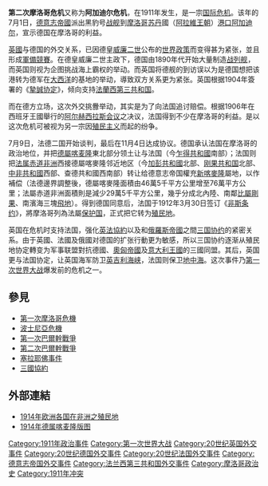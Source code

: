 {{unreferenced|time=2013-10-30}}
{{Infobox military conflict|date=1911年4月-11月|place=[[摩洛哥|摩洛哥]]|combatant1={{unbulleted list| {{flag|United Kingdom of Great Britain and Ireland|name=大英帝国}} | {{flag|French Third Republic|name=法蘭西第三共和国}} | {{flagicon|Spain|1785}} {{le|波旁西班牙王國|Restoration (Spain)}} }}|combatant2={{unbulleted list| {{flag|German Empire}} }}|conflict=|result=德法签订[[非斯条约|非斯条约]]:
*德国承认法国在摩洛哥的地位 
*法国割让法属赤道非洲一部予德国|territory=法国割让法属赤道非洲一部予德国
摩洛哥成为法国保护国}}
{{摩洛哥历史|保護}}
{{第一次世界大战的导火索}}
'''第二次摩洛哥危机'''又称为'''阿加迪尔危机'''，在1911年发生，是一宗[[国际危机|国际危机]]。该年的7月1日，[[德意志帝國|德意志帝國]]派出黑豹号[[战舰|战舰]]到[[摩洛哥|摩洛哥]][[苏丹_(称谓)|苏丹]]國（[[阿拉維王朝|阿拉維王朝]]）[[港口|港口]][[阿加迪尔|阿加迪尔]]，宣示德国在摩洛哥的利益。

[[大不列顛及愛爾蘭聯合王国|英國]]与德国的外交关系，已因德皇[[威廉二世_(德国)|威廉二世]]公布的[[世界政策|世界政策]]而变得甚为紧张，並且形成[[第一次世界大戰列強軍備競賽|軍備競賽]]。在德皇威廉二世主政下，德国由1890年代开始大量制造[[战列舰|战列舰]]，而英国则视为企图挑战海上霸权的举动。而英国将德舰的到访误以为是德国想把该港转为德军在[[大西洋|大西洋]]的基地的举动，導致双方关系更为紧张。英国根据1904年簽署的《[[摯誠协定|摯誠协定]]》，倾向支持[[法蘭西第三共和国|法蘭西第三共和国]]。

而在德方立场，这次外交挑釁举动，其实是为了向法国追讨赔偿。根据1906年在西班牙王國舉行的[[阿尔赫西拉斯会议|阿尔赫西拉斯会议]]之决议，法国得到不少在摩洛哥的利益。是以这次危机可被视为另一宗因[[殖民主义|殖民主义]]而起的纷争。

7月9日，法德二国开始谈判，最后在11月4日达成协议。德国承认法国在摩洛哥的政治地位，并把[[德屬喀麦隆|德屬喀麦隆]]東北部分领土让与法国（今[[乍得共和國|乍得共和國]]南部）；法国则把[[法属赤道非洲|法属赤道非洲]]西接德屬喀麥隆邻近地区（今[[加彭共和國|加彭共和國]]北部、[[刚果共和国|刚果共和国]]北部、[[中非共和國|中非共和國]]西部、查德共和國西南部）转让给德意志帝国權充[[新喀麥隆|新喀麥隆]]屬地，以作補偿（法德邊界調整後，德屬喀麥隆面積由46萬5千平方公里增至76萬平方公里；法屬赤道非洲面積則是減少29萬5千平方公里，幾乎分成北內陸、南鄰[[比屬剛果|比屬剛果]]、南濱海三塊[[飛地|飛地]]）。得到德国同意后，法国于1912年3月30日签订《[[非斯条约|非斯条约]]》，將摩洛哥列為法屬[[保护国|保护国]]，正式把它转为[[殖民地|殖民地]]。

英国在危机时支持法国，强化[[英法協約|英法協約]]以及和[[俄羅斯帝國|俄羅斯帝國]]之間[[三国协约|三国协约]]的紧密关系。由于英國、法國及俄國对德国的扩张行動更为敏感，所以三国协约逐渐从殖民地协定轉变为军事联盟對抗德國、[[奧匈帝國|奧匈帝國]]及[[意大利王國_(1861年-1946年)|意大利王國]]的三國同盟。其后，英国更与法国协定，让英国海军防卫[[英吉利海峡|英吉利海峡]]，法国则保卫[[地中海|地中海]]。这次事件乃[[第一次世界大战|第一次世界大战]]爆发前的危机之一。

==參見==
*[[第一次摩洛哥危機|第一次摩洛哥危機]]
*[[波士尼亞危機|波士尼亞危機]]
*[[第一次巴爾幹戰爭|第一次巴爾幹戰爭]]
*[[第二次巴爾幹戰爭|第二次巴爾幹戰爭]]
*[[塞拉耶佛事件|塞拉耶佛事件]]
*[[三國協約|三國協約]]

==外部連結==
* [http://unimaps.com/africa1914/mainmap.gif 1914年欧洲各国在非洲之殖民地]
* [http://unimaps.com/cameroon1914/ 1914年德属喀麦隆版图]

{{大國外交}}
[[Category:1911年政治事件|Category:1911年政治事件]]
[[Category:第一次世界大战|Category:第一次世界大战]]
[[Category:20世纪英国外交事件|Category:20世纪英国外交事件]]
[[Category:20世纪德国外交事件|Category:20世纪德国外交事件]]
[[Category:20世纪法国外交事件|Category:20世纪法国外交事件]]
[[Category:德意志帝国外交事件|Category:德意志帝国外交事件]]
[[Category:法兰西第三共和国外交事件|Category:法兰西第三共和国外交事件]]
[[Category:摩洛哥政治史|Category:摩洛哥政治史]]
[[Category:1911年冲突|Category:1911年冲突]]